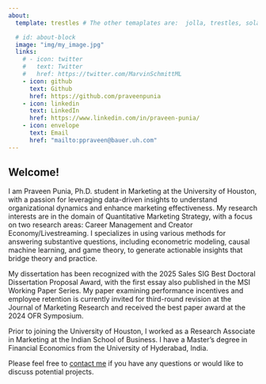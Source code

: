 ```yaml
---
about:
  template: trestles # The other temaplates are:  jolla, trestles, solana marquee, broadside

  # id: about-block
  image: "img/my_image.jpg"
  links:
    # - icon: twitter
    #   text: Twitter
    #   href: https://twitter.com/MarvinSchmittML
    - icon: github
      text: Github
      href: https://github.com/praveenpunia
    - icon: linkedin
      text: LinkedIn
      href: https://www.linkedin.com/in/praveen-punia/
    - icon: envelope
      text: Email
      href: "mailto:ppraveen@bauer.uh.com"  
---
```


<!-- ::: {#about-block} -->
<!-- ::: -->

## Welcome!

I am Praveen Punia, Ph.D. student in Marketing at the University of Houston, with a passion for leveraging data-driven insights to understand organizational dynamics and enhance marketing effectiveness. My research interests are in the domain of Quantitative Marketing Strategy, with a focus on two research areas: Career Management and Creator Economy/Livestreaming. I specializes in using various methods for answering substantive questions, including econometric modeling, causal machine learning, and game theory, to generate actionable insights that bridge theory and practice.

My dissertation has been recognized with the 2025 Sales SIG Best Doctoral Dissertation Proposal Award, with the first essay also published in the MSI Working Paper Series. My paper examining performance incentives and employee retention is currently invited for third-round revision at the Journal of Marketing Research and received the best paper award at the 2024 OFR Symposium.

Prior to joining the University of Houston, I worked as a Research Associate in Marketing at the Indian School of Business. I have a Master’s degree in Financial Economics from the University of Hyderabad, India.

Please feel free to [contact me](mailto:ppraveen@bauer.uh.com) if you have any questions or would like to discuss potential projects.

<!-- 
## Education

University of Houston | Houston, TX 
PhD in Marketing | Aug 2021 - present

University of Hyderabad | Hyderabad, India 
Integrated Master in Financail Economics | Jul 2014 - May 2019

## Experience

Xactly Corporation | Academic Consultant | April 2023 - present

Indian School of Business | Research Associate | May 2019 - July 2021

 -->

